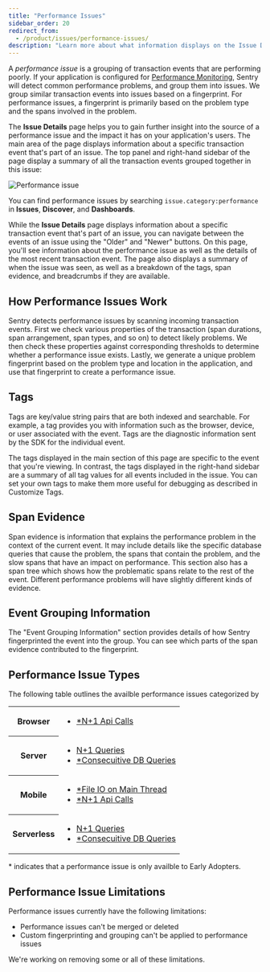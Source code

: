 ```yaml
---
title: "Performance Issues"
sidebar_order: 20
redirect_from:
  - /product/issues/performance-issues/
description: "Learn more about what information displays on the Issue Details page to help you efficiently triage a performance issue."
---
```


A _performance issue_ is a grouping of transaction events that are performing poorly. If your application is configured for [Performance Monitoring](/product/performance/), Sentry will detect common performance problems, and group them into issues. We group similar transaction events into issues based on a fingerprint. For performance issues, a fingerprint is primarily based on the problem type and the spans involved in the problem.

The **Issue Details** page helps you to gain further insight into the source of a performance issue and the impact it has on your application's users. The main area of the page displays information about a specific transaction event that's part of an issue. The top panel and right-hand sidebar of the page display a summary of all the transaction events grouped together in this issue:

![Performance issue](performance-issue-details.png)

<Note>

You can find performance issues by searching `issue.category:performance` in **Issues**, **Discover**, and **Dashboards**.

</Note>

While the **Issue Details** page displays information about a specific transaction event that's part of an issue, you can navigate between the events of an issue using the "Older" and "Newer" buttons. On this page, you'll see information about the performance issue as well as the details of the most recent transaction event. The page also displays a summary of when the issue was seen, as well as a breakdown of the tags, span evidence, and breadcrumbs if they are available.

## How Performance Issues Work

Sentry detects performance issues by scanning incoming transaction events. First we check various properties of the transaction (span durations, span arrangement, span types, and so on) to detect likely problems. We then check these properties against corresponding thresholds to determine whether a performance issue exists. Lastly, we generate a unique problem fingerprint based on the problem type and location in the application, and use that fingerprint to create a performance issue.

## Tags

Tags are key/value string pairs that are both indexed and searchable. For example, a tag provides you with information such as the browser, device, or user associated with the event. Tags are the diagnostic information sent by the SDK for the individual event.

The tags displayed in the main section of this page are specific to the event that you're viewing. In contrast, the tags displayed in the right-hand sidebar are a summary of all tag values for all events included in the issue. You can set your own tags to make them more useful for debugging as described in Customize Tags.

## Span Evidence

Span evidence is information that explains the performance problem in the context of the current event. It may include details like the specific database queries that cause the problem, the spans that contain the problem, and the slow spans that have an impact on performance. This section also has a span tree which shows how the problematic spans relate to the rest of the event. Different performance problems will have slightly different kinds of evidence.

## Event Grouping Information

The "Event Grouping Information" section provides details of how Sentry fingerprinted the event into the group. You can see which parts of the span evidence contributed to the fingerprint.

## Performance Issue Types

The following table outlines the availble performance issues categorized by

<table>
   <tr>
       <th>Browser</th>
       <td>
          <ul>
            <li><a href="./n-one-api-calls/">*N+1 Api Calls</a></li>
          </ul>  
        </td>
    </tr>
   <tr>
       <th>Server</th>
       <td>
          <ul>
            <li><a href="./n-one-queries/">N+1 Queries</a></li>
            <li><a href="./consecutive-db-queries/">*Consecuitive DB Queries</a></li>
          </ul>  
        </td>
    </tr>
   <tr>
    <th>Mobile</th>
       <td>
          <ul>
            <li><a href="./main-thread-io/">*File IO on Main Thread</a></li>
            <li><a href="./n-one-api-calls/">*N+1 Api Calls</a></li>
          </ul>  
        </td> 
    </tr>
   <tr>
    <th>Serverless</th>
       <td>
          <ul>
            <li><a href="./n-one-queries/">N+1 Queries</a></li>
            <li><a href="./consecutive-db-queries/">*Consecuitive DB Queries</a></li>
          </ul>  
        </td> 
    </tr>
</table>
<Note>
* indicates that a performance issue is only availble to Early Adopters.
</Note>

## Performance Issue Limitations

Performance issues currently have the following limitations:

- Performance issues can't be merged or deleted
- Custom fingerprinting and grouping can't be applied to performance issues

We're working on removing some or all of these limitations.
